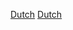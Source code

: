 {{Portal box|荷蘭|體育運動}}
{{Year by category
|m=2
|c=0
|d=1
|y=6
|cat=荷蘭體育
|sortkey=體育
|parent=各年份荷蘭體育
|subcat=2016年荷蘭
}}

[[Category:2016年各國體育|Dutch]]
[[Category:2016年歐洲體育|Dutch]]
